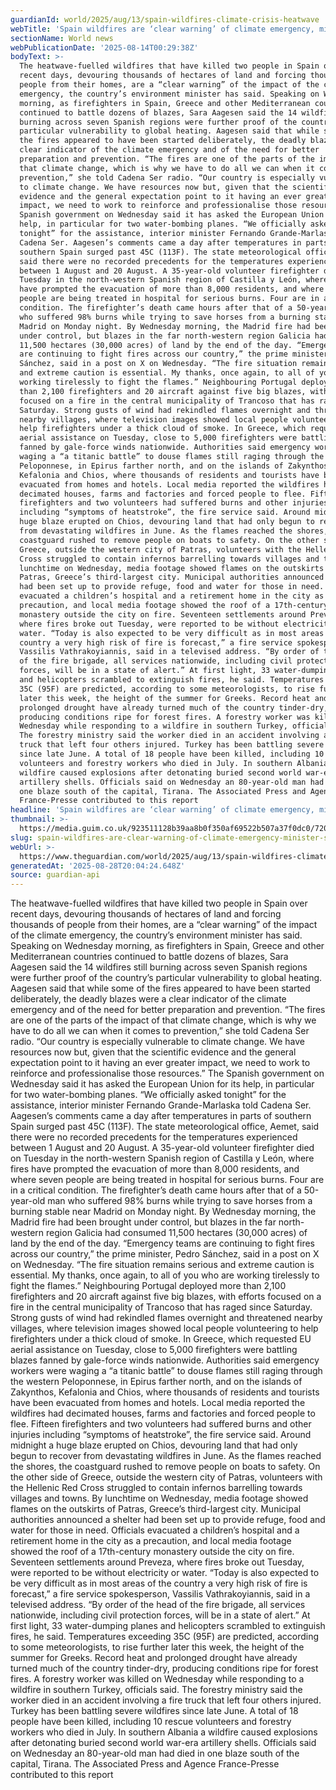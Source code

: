 ```yaml
---
guardianId: world/2025/aug/13/spain-wildfires-climate-crisis-heatwave
webTitle: 'Spain wildfires are ‘clear warning’ of climate emergency, minister says'
sectionName: World news
webPublicationDate: '2025-08-14T00:29:38Z'
bodyText: >-
  The heatwave-fuelled wildfires that have killed two people in Spain over
  recent days, devouring thousands of hectares of land and forcing thousands of
  people from their homes, are a “clear warning” of the impact of the climate
  emergency, the country’s environment minister has said. Speaking on Wednesday
  morning, as firefighters in Spain, Greece and other Mediterranean countries
  continued to battle dozens of blazes, Sara Aagesen said the 14 wildfires still
  burning across seven Spanish regions were further proof of the country’s
  particular vulnerability to global heating. Aagesen said that while some of
  the fires appeared to have been started deliberately, the deadly blazes were a
  clear indicator of the climate emergency and of the need for better
  preparation and prevention. “The fires are one of the parts of the impact of
  that climate change, which is why we have to do all we can when it comes to
  prevention,” she told Cadena Ser radio. “Our country is especially vulnerable
  to climate change. We have resources now but, given that the scientific
  evidence and the general expectation point to it having an ever greater
  impact, we need to work to reinforce and professionalise those resources.” The
  Spanish government on Wednesday said it has asked the European Union for its
  help, in particular for two water-bombing planes. “We officially asked
  tonight” for the assistance, interior minister Fernando Grande-Marlaska told
  Cadena Ser. Aagesen’s comments came a day after temperatures in parts of
  southern Spain surged past 45C (113F). The state meteorological office, Aemet,
  said there were no recorded precedents for the temperatures experienced
  between 1 August and 20 August. A 35-year-old volunteer firefighter died on
  Tuesday in the north-western Spanish region of Castilla y León, where fires
  have prompted the evacuation of more than 8,000 residents, and where seven
  people are being treated in hospital for serious burns. Four are in a critical
  condition. The firefighter’s death came hours after that of a 50-year-old man
  who suffered 98% burns while trying to save horses from a burning stable near
  Madrid on Monday night. By Wednesday morning, the Madrid fire had been brought
  under control, but blazes in the far north-western region Galicia had consumed
  11,500 hectares (30,000 acres) of land by the end of the day. “Emergency teams
  are continuing to fight fires across our country,” the prime minister, Pedro
  Sánchez, said in a post on X on Wednesday. “The fire situation remains serious
  and extreme caution is essential. My thanks, once again, to all of you who are
  working tirelessly to fight the flames.” Neighbouring Portugal deployed more
  than 2,100 firefighters and 20 aircraft against five big blazes, with efforts
  focused on a fire in the central municipality of Trancoso that has raged since
  Saturday. Strong gusts of wind had rekindled flames overnight and threatened
  nearby villages, where television images showed local people volunteering to
  help firefighters under a thick cloud of smoke. In Greece, which requested EU
  aerial assistance on Tuesday, close to 5,000 firefighters were battling blazes
  fanned by gale-force winds nationwide. Authorities said emergency workers were
  waging a “a titanic battle” to douse flames still raging through the western
  Peloponnese, in Epirus farther north, and on the islands of Zakynthos,
  Kefalonia and Chios, where thousands of residents and tourists have been
  evacuated from homes and hotels. Local media reported the wildfires had
  decimated houses, farms and factories and forced people to flee. Fifteen
  firefighters and two volunteers had suffered burns and other injuries
  including “symptoms of heatstroke”, the fire service said. Around midnight a
  huge blaze erupted on Chios, devouring land that had only begun to recover
  from devastating wildfires in June. As the flames reached the shores, the
  coastguard rushed to remove people on boats to safety. On the other side of
  Greece, outside the western city of Patras, volunteers with the Hellenic Red
  Cross struggled to contain infernos barrelling towards villages and towns. By
  lunchtime on Wednesday, media footage showed flames on the outskirts of
  Patras, Greece’s third-largest city. Municipal authorities announced a shelter
  had been set up to provide refuge, food and water for those in need. Officials
  evacuated a children’s hospital and a retirement home in the city as a
  precaution, and local media footage showed the roof of a 17th-century
  monastery outside the city on fire. Seventeen settlements around Preveza,
  where fires broke out Tuesday, were reported to be without electricity or
  water. “Today is also expected to be very difficult as in most areas of the
  country a very high risk of fire is forecast,” a fire service spokesperson,
  Vassilis Vathrakoyiannis, said in a televised address. “By order of the head
  of the fire brigade, all services nationwide, including civil protection
  forces, will be in a state of alert.” At first light, 33 water-dumping planes
  and helicopters scrambled to extinguish fires, he said. Temperatures exceeding
  35C (95F) are predicted, according to some meteorologists, to rise further
  later this week, the height of the summer for Greeks. Record heat and
  prolonged drought have already turned much of the country tinder-dry,
  producing conditions ripe for forest fires. A forestry worker was killed on
  Wednesday while responding to a wildfire in southern Turkey, officials said.
  The forestry ministry said the worker died in an accident involving a fire
  truck that left four others injured. Turkey has been battling severe wildfires
  since late June. A total of 18 people have been killed, including 10 rescue
  volunteers and forestry workers who died in July. In southern Albania a
  wildfire caused explosions after detonating buried second world war-era
  artillery shells. Officials said on Wednesday an 80-year-old man had died in
  one blaze south of the capital, Tirana. The Associated Press and Agence
  France-Presse contributed to this report
headline: 'Spain wildfires are ‘clear warning’ of climate emergency, minister says'
thumbnail: >-
  https://media.guim.co.uk/923511128b39aa8b0f350af69522b507a37f0dc0/720_0_4961_3971/500.jpg
slug: spain-wildfires-are-clear-warning-of-climate-emergency-minister-says
webUrl: >-
  https://www.theguardian.com/world/2025/aug/13/spain-wildfires-climate-crisis-heatwave
generatedAt: '2025-08-28T20:04:24.648Z'
source: guardian-api
---
```

The heatwave-fuelled wildfires that have killed two people in Spain over recent days, devouring thousands of hectares of land and forcing thousands of people from their homes, are a “clear warning” of the impact of the climate emergency, the country’s environment minister has said. Speaking on Wednesday morning, as firefighters in Spain, Greece and other Mediterranean countries continued to battle dozens of blazes, Sara Aagesen said the 14 wildfires still burning across seven Spanish regions were further proof of the country’s particular vulnerability to global heating. Aagesen said that while some of the fires appeared to have been started deliberately, the deadly blazes were a clear indicator of the climate emergency and of the need for better preparation and prevention. “The fires are one of the parts of the impact of that climate change, which is why we have to do all we can when it comes to prevention,” she told Cadena Ser radio. “Our country is especially vulnerable to climate change. We have resources now but, given that the scientific evidence and the general expectation point to it having an ever greater impact, we need to work to reinforce and professionalise those resources.” The Spanish government on Wednesday said it has asked the European Union for its help, in particular for two water-bombing planes. “We officially asked tonight” for the assistance, interior minister Fernando Grande-Marlaska told Cadena Ser. Aagesen’s comments came a day after temperatures in parts of southern Spain surged past 45C (113F). The state meteorological office, Aemet, said there were no recorded precedents for the temperatures experienced between 1 August and 20 August. A 35-year-old volunteer firefighter died on Tuesday in the north-western Spanish region of Castilla y León, where fires have prompted the evacuation of more than 8,000 residents, and where seven people are being treated in hospital for serious burns. Four are in a critical condition. The firefighter’s death came hours after that of a 50-year-old man who suffered 98% burns while trying to save horses from a burning stable near Madrid on Monday night. By Wednesday morning, the Madrid fire had been brought under control, but blazes in the far north-western region Galicia had consumed 11,500 hectares (30,000 acres) of land by the end of the day. “Emergency teams are continuing to fight fires across our country,” the prime minister, Pedro Sánchez, said in a post on X on Wednesday. “The fire situation remains serious and extreme caution is essential. My thanks, once again, to all of you who are working tirelessly to fight the flames.” Neighbouring Portugal deployed more than 2,100 firefighters and 20 aircraft against five big blazes, with efforts focused on a fire in the central municipality of Trancoso that has raged since Saturday. Strong gusts of wind had rekindled flames overnight and threatened nearby villages, where television images showed local people volunteering to help firefighters under a thick cloud of smoke. In Greece, which requested EU aerial assistance on Tuesday, close to 5,000 firefighters were battling blazes fanned by gale-force winds nationwide. Authorities said emergency workers were waging a “a titanic battle” to douse flames still raging through the western Peloponnese, in Epirus farther north, and on the islands of Zakynthos, Kefalonia and Chios, where thousands of residents and tourists have been evacuated from homes and hotels. Local media reported the wildfires had decimated houses, farms and factories and forced people to flee. Fifteen firefighters and two volunteers had suffered burns and other injuries including “symptoms of heatstroke”, the fire service said. Around midnight a huge blaze erupted on Chios, devouring land that had only begun to recover from devastating wildfires in June. As the flames reached the shores, the coastguard rushed to remove people on boats to safety. On the other side of Greece, outside the western city of Patras, volunteers with the Hellenic Red Cross struggled to contain infernos barrelling towards villages and towns. By lunchtime on Wednesday, media footage showed flames on the outskirts of Patras, Greece’s third-largest city. Municipal authorities announced a shelter had been set up to provide refuge, food and water for those in need. Officials evacuated a children’s hospital and a retirement home in the city as a precaution, and local media footage showed the roof of a 17th-century monastery outside the city on fire. Seventeen settlements around Preveza, where fires broke out Tuesday, were reported to be without electricity or water. “Today is also expected to be very difficult as in most areas of the country a very high risk of fire is forecast,” a fire service spokesperson, Vassilis Vathrakoyiannis, said in a televised address. “By order of the head of the fire brigade, all services nationwide, including civil protection forces, will be in a state of alert.” At first light, 33 water-dumping planes and helicopters scrambled to extinguish fires, he said. Temperatures exceeding 35C (95F) are predicted, according to some meteorologists, to rise further later this week, the height of the summer for Greeks. Record heat and prolonged drought have already turned much of the country tinder-dry, producing conditions ripe for forest fires. A forestry worker was killed on Wednesday while responding to a wildfire in southern Turkey, officials said. The forestry ministry said the worker died in an accident involving a fire truck that left four others injured. Turkey has been battling severe wildfires since late June. A total of 18 people have been killed, including 10 rescue volunteers and forestry workers who died in July. In southern Albania a wildfire caused explosions after detonating buried second world war-era artillery shells. Officials said on Wednesday an 80-year-old man had died in one blaze south of the capital, Tirana. The Associated Press and Agence France-Presse contributed to this report
